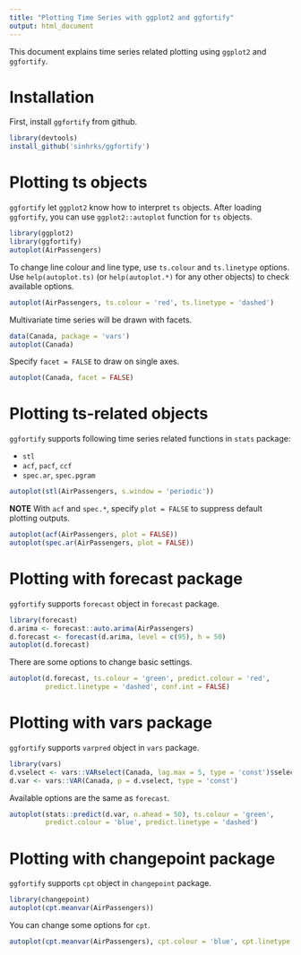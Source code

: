 ```yaml
---
title: "Plotting Time Series with ggplot2 and ggfortify"
output: html_document
---
```


This document explains time series related plotting using `ggplot2` and `ggfortify`. 

# Installation

First, install `ggfortify` from github.

```r
library(devtools)
install_github('sinhrks/ggfortify')
```


# Plotting ts objects

`ggfortify` let `ggplot2` know how to interpret `ts` objects. After loading `ggfortify`, you can use `ggplot2::autoplot` function for `ts` objects. 

```r
library(ggplot2)
library(ggfortify)
autoplot(AirPassengers)
```

To change line colour and line type, use `ts.colour` and `ts.linetype` options. Use `help(autoplot.ts)` (or `help(autoplot.*)` for any other objects) to check available options.

```r
autoplot(AirPassengers, ts.colour = 'red', ts.linetype = 'dashed')
```

Multivariate time series will be drawn with facets. 

```r
data(Canada, package = 'vars')
autoplot(Canada)
```

Specify `facet = FALSE` to draw on single axes.

```r
autoplot(Canada, facet = FALSE)
```

# Plotting ts-related objects

`ggfortify` supports following time series related functions in `stats` package:

* `stl`
* `acf`, `pacf`, `ccf`
* `spec.ar`, `spec.pgram`



```r
autoplot(stl(AirPassengers, s.window = 'periodic'))
```

**NOTE** With `acf` and `spec.*`, specify `plot = FALSE` to suppress default plotting outputs.

```r
autoplot(acf(AirPassengers, plot = FALSE))
autoplot(spec.ar(AirPassengers, plot = FALSE))
```

# Plotting with forecast package

`ggfortify` supports `forecast` object in `forecast` package. 

```r
library(forecast)
d.arima <- forecast::auto.arima(AirPassengers)
d.forecast <- forecast(d.arima, level = c(95), h = 50)
autoplot(d.forecast)
```

There are some options to change basic settings.

```r
autoplot(d.forecast, ts.colour = 'green', predict.colour = 'red',
         predict.linetype = 'dashed', conf.int = FALSE)
```

# Plotting with vars package

`ggfortify` supports `varpred` object in `vars` package. 

```r
library(vars)
d.vselect <- vars::VARselect(Canada, lag.max = 5, type = 'const')$selection[1]
d.var <- vars::VAR(Canada, p = d.vselect, type = 'const')
```

Available options are the same as `forecast`.

```r
autoplot(stats::predict(d.var, n.ahead = 50), ts.colour = 'green',
         predict.colour = 'blue', predict.linetype = 'dashed')
```

# Plotting with changepoint package

`ggfortify` supports `cpt` object in `changepoint` package. 

```r
library(changepoint)
autoplot(cpt.meanvar(AirPassengers))
```

You can change some options for `cpt`.

```r
autoplot(cpt.meanvar(AirPassengers), cpt.colour = 'blue', cpt.linetype = 'solid')
```